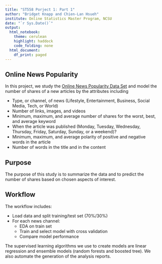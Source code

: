 ```yaml
---
title: "ST558 Porject 1: Part 1"
author: "Bridget Knapp and Chien-Lan Hsueh"
institute: Online Statistics Master Program, NCSU
date: "`r Sys.Date()`"
output:
  html_notebook:
    theme: cerulean
    highlight: haddock
    code_folding: none
  html_document:
    df_print: paged
---
```




## Online News Popularity

In this project, we study the [Online News Popularity Data Set](https://archive.ics.uci.edu/ml/datasets/Online+News+Popularity) and model the number of shares of a new articles by the attributes including

- Type, or channel, of news (Lifestyle, Entertainment, Business, Social Media, Tech, or World)
- Number of links, images, and videos
- Minimum, maximum, and average number of shares for the worst, best, and average keyword 
- When the article was published (Monday, Tuesday, Wednesday, Thursday, Friday, Saturday, Sunday, or a weekend)?
- Minimum, maximum, and average polarity of positive and negative words in the article
- Number of words in the title and in the content

## Purpose
The purpose of this study is to summarize the data and to predict the number of shares based on chosen aspects of interest. 

## Workflow
The workflow includes:

- Load data and split training/test set (70%/30%)
- For each news channel:
  - EDA on train set
  - Train and select model with cross validation
  - Compare model performance

The supervised learning algorithms we use to create models are linear regression and ensemble models (random forests and boosted tree). We also automate the generation of the analysis reports.




